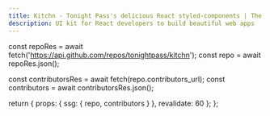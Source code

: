 ```yaml
---
title: Kitchn - Tonight Pass's delicious React styled-components | The React UI Kit
description: UI kit for React developers to build beautiful web apps
---
```


<Landing />

  const repoRes = await fetch('https://api.github.com/repos/tonightpass/kitchn');
  const repo = await repoRes.json();

  const contributorsRes = await fetch(repo.contributors_url);
  const contributors = await contributorsRes.json();

  return {
    props: {
      ssg: {
        repo,
        contributors
      }
    },
    revalidate: 60
  };
};
